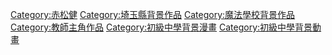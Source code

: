{{catmore|魔法老師}}
{{Commonscat|Negima}}

{{DEFAULTSORT:Mahousensei Negima}}
[[Category:赤松健|Category:赤松健]]
[[Category:埼玉縣背景作品|Category:埼玉縣背景作品]]
[[Category:魔法學校背景作品|Category:魔法學校背景作品]]
[[Category:教師主角作品|Category:教師主角作品]]
[[Category:初級中學背景漫畫|Category:初級中學背景漫畫]]
[[Category:初級中學背景動畫|Category:初級中學背景動畫]]